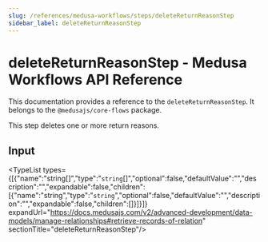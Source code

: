```yaml
---
slug: /references/medusa-workflows/steps/deleteReturnReasonStep
sidebar_label: deleteReturnReasonStep
---
```



# deleteReturnReasonStep - Medusa Workflows API Reference

This documentation provides a reference to the `deleteReturnReasonStep`. It belongs to the `@medusajs/core-flows` package.

This step deletes one or more return reasons.

## Input

<TypeList types={[{"name":"string[]","type":"`string`[]","optional":false,"defaultValue":"","description":"","expandable":false,"children":[{"name":"string","type":"`string`","optional":false,"defaultValue":"","description":"","expandable":false,"children":[]}]}]} expandUrl="https://docs.medusajs.com/v2/advanced-development/data-models/manage-relationships#retrieve-records-of-relation" sectionTitle="deleteReturnReasonStep"/>
